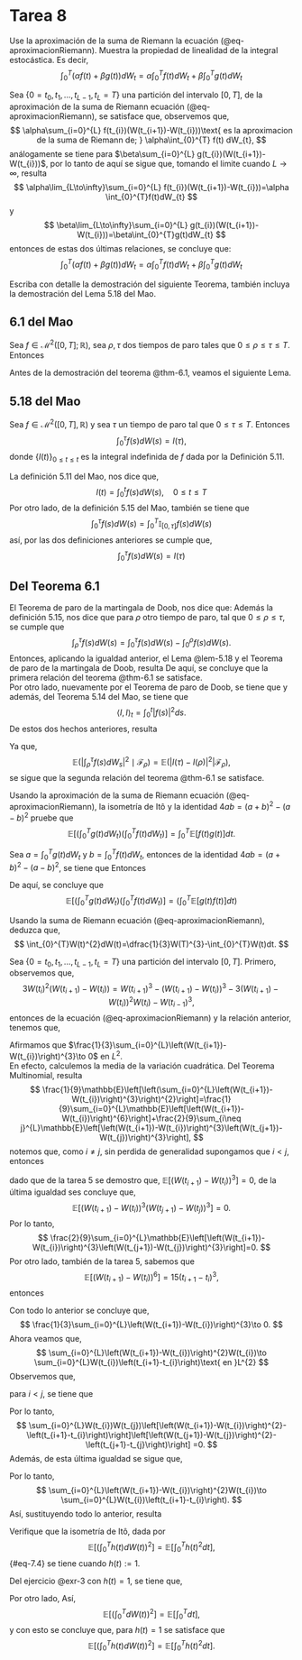# Tarea 8

::: {#exr-1}

Use la aproximación de la suma de Riemann la ecuación (@eq-aproximacionRiemann). Muestra la propiedad de linealidad de la integral estocástica. Es decir,
$$
\int_{0}^{T}\left(\alpha f(t)+\beta g(t)\right) dW_{t}=\alpha\int_{0}^{T}f(t)dW_{t}+\beta\int_{0}^{T}g(t)dW_{t}
$$

:::

:::{.proof}
Sea $\{0=t_{0},t_{1},\dots,t_{L-1},t_{L}=T\}$ una partición del intervalo $[0,T]$, de la aproximación de la suma de Riemann ecuación (@eq-aproximacionRiemann), se satisface que,
\begin{eqnarray*}
\int_{0}^{T}\left(\alpha f(t)+\beta g(t)\right) dW_{t} & \sim & \sum_{i=0}^{L}(\alpha f(t_{i})+\beta g(t_{i}))(W(t_{i+1})-W(t_{i}))\\
& = & \sum_{i=0}^{L}\alpha f(t_{i})(W(t_{i+1})-W(t_{i}))+ \sum_{i=0}^{L}\beta g(t_{i})(W(t_{i+1})-W(t_{i}))\\
& = & \alpha\sum_{i=0}^{L} f(t_{i})(W(t_{i+1})-W(t_{i}))+\beta\sum_{i=0}^{L} g(t_{i})(W(t_{i+1})-W(t_{i}))
\end{eqnarray*}
observemos que,
$$
\alpha\sum_{i=0}^{L} f(t_{i})(W(t_{i+1})-W(t_{i}))\text{ es la aproximacion de la suma de Riemann de; } \alpha\int_{0}^{T} f(t) dW_{t},
$$
análogamente se tiene para $\beta\sum_{i=0}^{L} g(t_{i})(W(t_{i+1})-W(t_{i}))$, por lo tanto de aquí se sigue que, tomando el limite cuando $L\to\infty$, resulta 
$$
\alpha\lim_{L\to\infty}\sum_{i=0}^{L} f(t_{i})(W(t_{i+1})-W(t_{i}))=\alpha \int_{0}^{T}f(t)dW_{t}
$$
y
$$
\beta\lim_{L\to\infty}\sum_{i=0}^{L} g(t_{i})(W(t_{i+1})-W(t_{i}))=\beta\int_{0}^{T}g(t)dW_{t}
$$
entonces de estas dos últimas relaciones, se concluye que:
$$
\int_{0}^{T}\left(\alpha f(t)+\beta g(t)\right) dW_{t}= \alpha \int_{0}^{T}f(t)dW_{t}+\beta\int_{0}^{T}g(t)dW_{t}
$$
:::

::: {#exr-2}
Escriba con detalle la demostración del siguiente Teorema, también incluya la demostración del Lema 5.18 del Mao.
:::
::: {#thm-6.1}

## 6.1 del Mao

Sea $f\in\mathcal{M}^{2}([0,T];\mathbb{R})$, sea $\rho,\tau$ dos tiempos de paro tales que $0\leq\rho\leq\tau\leq T$. Entonces
\begin{eqnarray}
\mathbb{E}\left(\int_{\rho}^{\tau}f(s)dW_{s}\mid\mathcal{F}_{\rho}\right) & = & 0,\\
\mathbb{E}\left(\left|\int_{\rho}^{\tau}f(s)dW_{s}\right|^{2}\mid\mathcal{F}_{\rho}\right) & = & \mathbb{E}\left(\int_{\rho}^{\tau}\left|f(s)\right|^{2}ds\mid\mathcal{F}_{\rho}\right).
\end{eqnarray}
:::
Antes de la demostración del teorema @thm-6.1, veamos el siguiente Lema.\

::: {#lem-5.18}

## 5.18 del Mao
 Sea $f\in\mathcal{M}^{2}([0,T],\mathbb{R})$ y sea $\tau$ un tiempo de paro tal que $0\leq \tau\leq T$. Entonces
$$
\int_{0}^{\tau}f(s)dW(s)=I(\tau),
$$
donde $\{I(t)\}_{0\leq t \leq t}$ es la integral indefinida de $f$ dada por la Definición 5.11.
:::

:::{.proof}

La definición 5.11 del Mao, nos dice que,
$$
I(t)=\int_{0}^{t}f(s)dW(s),\quad 0\leq t\leq T
$$
Por otro lado, de la definición 5.15 del Mao, también se tiene que
$$
\int_{0}^{\tau}f(s)dW(s)=\int_{0}^{T}\mathbb{I}_{[0,\tau]}f(s)dW(s)
$$
así, por las dos definiciones anteriores se cumple que,
$$
\int_{0}^{\tau}f(s)dW(s)=I(\tau)
$$
:::

:::{.proof}
## Del Teorema 6.1
El Teorema de paro de la martingala de Doob, nos dice que:
\begin{equation}
E(I(\tau)|\mathcal{F}_{\rho})=I(\rho)
\end{equation}
Además la definición 5.15, nos dice que
para $\rho$ otro tiempo de paro, tal que $0\leq \rho\leq \tau$, se cumple que
$$
\int_{\rho}^{\tau}f(s)dW(s)=\int_{0}^{\tau}f(s)dW(s)-\int_{0}^{\rho}f(s)dW(s).
$$
Entonces, aplicando la igualdad anterior, el Lema @lem-5.18 y el Teorema de paro de la martingala de Doob, resulta
\begin{eqnarray*}
\mathbb{E}\left(\int_{\rho}^{\tau}f(s)dW_{s}\Big|\mathcal{F}_{\rho}\right) & = & \mathbb{E}\left(\left(\int_{0}^{\tau}f(s)dW(s)-\int_{0}^{\rho}f(s)dW(s)\right)\Big|\mathcal{F}_{\rho}\right)\\
& = & \mathbb{E}(I(\tau)-I(\rho)|\mathcal{F}_\rho)\\
& = & \mathbb{E}(I(\tau)|\mathcal{F}_\rho)-\mathbb{E}(I(\rho)|\mathcal{F}_\rho)\\
& = & I(\rho)-I(\rho)\\
& = & 0
\end{eqnarray*}
De aquí, se concluye que la primera relación del teorema @thm-6.1 se satisface.\
Por otro lado, nuevamente por el Teorema de paro de Doob, se tiene que
\begin{equation}
E(I^{2}(\tau)-\langle I,I\rangle_{\tau}|\mathcal{F}_{\rho})=I^{2}(\rho)-\langle I,I\rangle_{\rho},
\end{equation}
y además, del Teorema 5.14 del Mao, se tiene que
$$
\langle I,I\rangle_{t}=\int_{0}^{t}|f(s)|^{2}ds.
$$
De estos dos hechos anteriores, resulta

\begin{eqnarray*}
\mathbb{E}(|I(\tau)-I(\rho)|^{2}|\mathcal{F}_{\rho}) & = & \mathbb{E}(I^{2}(\tau)-2I(\rho)I(\tau)+I^{2}(\rho)|\mathcal{F}_{\rho}) \\
& = & \mathbb{E}(I^{2}(\tau)|\mathcal{F}_{\rho})-2I(\rho)\mathbb{E}(I(\tau)|\mathcal{F}_{\rho})+I^{2}(\rho) \\
& = & \mathbb{E}(I^{2}(\tau)|\mathcal{F}_{\rho})-2I(\rho)^{2}+I^{2}(\rho)\\
& = & \mathbb{E}(I^{2}(\tau)|\mathcal{F}_{\rho})-I^{2}(\rho)\\
& = & \mathbb{E}(\langle I,I\rangle_{\tau}-\langle I, I\rangle_{\rho}|\mathcal{F}_{\rho})\\
& = & \mathbb{E}\left(\int_{0}^{\tau}|f(s)|^{2}ds-\int_{0}^{\rho}|f(s)|^{2}ds|\mathcal{F}_{\rho}\right)\\
& = & \mathbb{E}\left(\int_{\rho}^{\tau}|f(s)|^{2}ds|\mathcal{F}_{\rho}\right).
\end{eqnarray*}
Ya que, 
$$
\mathbb{E}\left(\left|\int_{\rho}^{\tau}f(s)dW_{s}\right|^{2}\mid\mathcal{F}_{\rho}\right)=\mathbb{E}(|I(\tau)-I(\rho)|^{2}|\mathcal{F}_{\rho}),
$$
se sigue que la segunda relación del teorema @thm-6.1 se satisface.
:::

::: {#exr-3}
Usando la aproximación de la suma de Riemann ecuación (@eq-aproximacionRiemann), la isometría de Itô y la identidad $4ab=(a+b)^{2}-(a-b)^{2}$ pruebe que
$$
\mathbb{E}\left[\left(\int_{0}^{T}g(t)dW_{t}\right)\left(\int_{0}^{T}f(t)dW_{t}\right)\right]=\int_{0}^{T}\mathbb{E}[f(t)g(t)]dt.
$$
:::

:::{.proof}
Sea $a=\int_{0}^{T}g(t)dW_{t}$ y $b=\int_{0}^{T}f(t)dW_{t}$, entonces de la identidad $4ab=(a+b)^{2}-(a-b)^{2}$, se tiene que
\begin{eqnarray*}
4\left(\int_{0}^{T}g(t)dW_{t}\right)\left(\int_{0}^{T}f(t)dW_{t}\right) & = & \left(\int_{0}^{T}g(t)dW_{t}+\int_{0}^{T}f(t)dW_{t}\right)^{2}-\left(\int_{0}^{T}g(t)dW_{t}-\int_{0}^{T}f(t)dW_{t}\right)^{2}\\
& = & \left(\int_{0}^{T}(g(t)+f(t))dW_{t}\right)^{2}-\left(\int_{0}^{T}(g(t)-f(t))dW_{t}\right)^{2},
\end{eqnarray*}
Entonces

\begin{eqnarray*}
4\mathbb{E}\left[\left(\int_{0}^{T}g(t)dW_{t}\right)\left(\int_{0}^{T}f(t)dW_{t}\right)\right] & = & \mathbb{E}\left(\int_{0}^{T}(g(t)+f(t))dW_{t}\right)^{2}-\mathbb{E}\left(\int_{0}^{T}(g(t)-f(t))dW_{t}\right)^{2}\\
& = &\left(\int_{0}^{T} \mathbb{E}(g(t)+f(t))^{2}dt\right)-\left(\int_{0}^{T}\mathbb{E}(g(t)-f(t))^{2}dt\right)\quad\text{esto se sigue por la isometria de Itô}\\
& = & \left(\int_{0}^{T}(\mathbb{E}[(g(t)+f(t))^{2}]-\mathbb{E}[(g(t)-f(t))^{2}])dt\right)\\
& = & \left(\int_{0}^{T}\mathbb{E}[(g(t)+f(t))^{2}-(g(t)-f(t))^{2}]dt\right)\quad\text{usando nuevamente que, } 4ab=(a+b)^{2}-(a-b)^{2}\\
& = & 4\left(\int_{0}^{T}\mathbb{E}[g(t)f(t)]dt\right)
\end{eqnarray*}
De aquí, se concluye que
$$
\mathbb{E}\left[\left(\int_{0}^{T}g(t)dW_{t}\right)\left(\int_{0}^{T}f(t)dW_{t}\right)\right]=\left(\int_{0}^{T}\mathbb{E}[g(t)f(t)]dt\right)
$$
:::

::: {#exr-4}
 Usando la suma de Riemann ecuación (@eq-aproximacionRiemann), deduzca que,
$$
\int_{0}^{T}W(t)^{2}dW(t)=\dfrac{1}{3}W(T)^{3}-\int_{0}^{T}W(t)dt.
$$
:::

:::{.proof}
Sea $\{0=t_{0},t_{1},\dots,t_{L-1},t_{L}=T\}$ una partición del intervalo $[0,T]$.
Primero, observemos que,
$$
3W(t_{i})^{2}(W(t_{i+1})-W(t_{i}))=W(t_{i+1})^{3}-\left(W(t_{i+1})-W(t_{i})\right)^{3}-3\left(W(t_{i+1})-W(t_{i})\right)^{2}W(t_{i})-W(t_{i-1})^{3},
$$
entonces de la ecuación (@eq-aproximacionRiemann) y la relación anterior, tenemos que,

\begin{align*}
\int_{0}^{T}W(t)^{2}dW(t) & \sim \sum_{i=0}^{L}W(t_{i})^{2}(W(t_{i+1})-W(t_{i}))\\
& = \frac{1}{3} \sum_{i=0}^{L}\left[W(t_{i+1})^{3}-W(t_{i-1})^{3}\right]-\frac{1}{3}\sum_{i=0}^{L}\left(W(t_{i+1})-W(t_{i})\right)^{3}-\sum_{i=0}^{L}\left(W(t_{i+1})-W(t_{i})\right)^{2}W(t_{i})\\
& =\frac{1}{3}( W(T)^{3}-W(t_{0})^{3})- \frac{1}{3}\sum_{i=0}^{L}\left(W(t_{i+1})-W(t_{i})\right)^{3}-\sum_{i=0}^{L}\left(W(t_{i+1})-W(t_{i})\right)^{2}W(t_{i})\\
& =\frac{1}{3}W(T)^{3}- \frac{1}{3}\sum_{i=0}^{L}\left(W(t_{i+1})-W(t_{i})\right)^{3}-\sum_{i=0}^{L}\left(W(t_{i+1})-W(t_{i})\right)^{2}W(t_{i}).
\end{align*}
Afirmamos que $\frac{1}{3}\sum_{i=0}^{L}\left(W(t_{i+1})-W(t_{i})\right)^{3}\to 0$ en $L^{2}$.\
En efecto, calculemos la media de la variación cuadrática. Del Teorema Multinomial, resulta
$$
\frac{1}{9}\mathbb{E}\left[\left(\sum_{i=0}^{L}\left(W(t_{i+1})-W(t_{i})\right)^{3}\right)^{2}\right]=\frac{1}{9}\sum_{i=0}^{L}\mathbb{E}\left[\left(W(t_{i+1})-W(t_{i})\right)^{6}\right]+\frac{2}{9}\sum_{i\neq j}^{L}\mathbb{E}\left[\left(W(t_{i+1})-W(t_{i})\right)^{3}\left(W(t_{j+1})-W(t_{j})\right)^{3}\right],
$$
notemos que, como $i\neq j$, sin perdida de generalidad supongamos que $i<j$, entonces

\begin{eqnarray*}
\mathbb{E}\left[\left(W(t_{i+1})-W(t_{i})\right)^{3}\left(W(t_{j+1})-W(t_{j})\right)^{3}\right] & = & \mathbb{E}\left.\left\{\mathbb{E}\left[\left(W(t_{i+1})-W(t_{i})\right)^{3}\left(W(t_{j+1})-W(t_{j})\right)^{3}\right]\right|\mathcal{F}_{j}\right\}\\
& = & \mathbb{E}\left\{\left(W(t_{i+1})-W(t_{i})\right)^{3}\mathbb{E}\left.\left[\left(W(t_{j+1})-W(t_{j})\right)^{3}\right|\mathcal{F}_{j}\right]\right\}\\
& = & \mathbb{E}\left[\left(W(t_{i+1})-W(t_{i})\right)^{3}\right]\mathbb{E}\left[\left(W(t_{j+1})-W(t_{j})\right)^{3}\right]
\end{eqnarray*}

dado que de la tarea 5 se demostro que, $\mathbb{E}\left[\left(W(t_{i+1})-W(t_{i})\right)^{3}\right]=0$, de la última igualdad ses concluye que,
$$
\mathbb{E}\left[\left(W(t_{i+1})-W(t_{i})\right)^{3}\left(W(t_{j+1})-W(t_{j})\right)^{3}\right]=0.
$$
Por lo tanto,
$$
\frac{2}{9}\sum_{i=0}^{L}\mathbb{E}\left[\left(W(t_{i+1})-W(t_{i})\right)^{3}\left(W(t_{j+1})-W(t_{j})\right)^{3}\right]=0.
$$
Por otro lado, también de la tarea 5, sabemos que
$$
\mathbb{E}\left[\left(W(t_{i+1})-W(t_{i})\right)^{6}\right] = 15\left(t_{i+1}-t_{i}\right)^{3},
$$
entonces

\begin{align*}
\frac{1}{9}\sum_{i=0}^{L}E\left[\left(W(t_{i+1})-W(t_{i})\right)^{6}\right] & =\frac{5}{3}\sum_{i=0}^{L}\left(t_{i+1}-t_{i}\right)^{3}\\
& \leq\frac{5}{3}\|\Delta_{L}\|^{2}\sum_{i=0}^{L}\left(t_{i+1}-t_{i}\right)\\
& \leq\frac{5}{3}\|\Delta_{L}\|^{2}L\to0,\quad\text{cuando,  }\|\Delta_{L}\|\to0.
\end{align*}
Con todo lo anterior se concluye que,
$$
\frac{1}{3}\sum_{i=0}^{L}\left(W(t_{i+1})-W(t_{i})\right)^{3}\to 0.
$$
Ahora veamos que,
$$
\sum_{i=0}^{L}\left(W(t_{i+1})-W(t_{i})\right)^{2}W(t_{i})\to \sum_{i=0}^{L}W(t_{i})\left(t_{i+1}-t_{i}\right)\text{ en }L^{2}
$$
Observemos que, 

\begin{eqnarray*}
\mathbb{E}\left[\left(\sum_{i=0}^{L}\left(W(t_{i+1})-W(t_{i})\right)^{2}W(t_{i})- \sum_{i=0}^{L}W(t_{i})\left(t_{i+1}-t_{i}\right) \right)^{2}\right] & = & \mathbb{E}\left[\left(\sum_{i=0}^{L}W(t_{i})\left[\left(W(t_{i+1})-W(t_{i})\right)^{2}-\left(t_{i+1}-t_{i}\right)\right] \right)^{2}\right]\\
& = & \mathbb{E}\left[\sum_{i=0}^{L}W(t_{i})^{2}\left[\left(W(t_{i+1})-W(t_{i})\right)^{2}-\left(t_{i+1}-t_{i}\right)\right]^{2} +\sum_{i\neq j}W(t_{i})W(t_{j})\left[\left(W(t_{i+1})-W(t_{i})\right)^{2}-\left(t_{i+1}-t_{i}\right)\right]\left[\left(W(t_{j+1})-W(t_{j})\right)^{2}-\left(t_{j+1}-t_{j}\right)\right] \right]\\
& = & \sum_{i=0}^{L}\mathbb{E}\left[W(t_{i})^{2}\left[\left(W(t_{i+1})-W(t_{i})\right)^{2}-\left(t_{i+1}-t_{i}\right)\right]^{2}\right] +\sum_{i\neq j}\mathbb{E}\left[W(t_{i})W(t_{j})\left[\left(W(t_{i+1})-W(t_{i})\right)^{2}-\left(t_{i+1}-t_{i}\right)\right]\left[\left(W(t_{j+1})-W(t_{j})\right)^{2}-\left(t_{j+1}-t_{j}\right)\right] \right],
\end{eqnarray*}
para $i<j$, se tiene que

\begin{eqnarray*}
\mathbb{E}\left[W(t_{i})W(t_{j})\left(\left(W(t_{i+1})-W(t_{i})\right)^{2}-\left(t_{i+1}-t_{i}\right)\right)\left(\left(W(t_{j+1})-W(t_{j})\right)^{2}-\left(t_{j+1}-t_{j}\right)\right)\right] & = & \mathbb{E}\left.\left\{\mathbb{E}\left[W(t_{i})W(t_{j})\left(\left(W(t_{i+1})-W(t_{i})\right)^{2}-\left(t_{i+1}-t_{i}\right)\right)\left(\left(W(t_{j+1})-W(t_{j})\right)^{2}-\left(t_{j+1}-t_{j}\right)\right)\right]\right|\mathcal{F}_{j}\right\}\\
& = &  \mathbb{E}\left\{W(t_{i})W(t_{j})\left(\left(W(t_{i+1})-W(t_{i})\right)^{2}-\left(t_{i+1}-t_{i}\right)\right)\mathbb{E}\left[\left.\left(W(t_{j+1})-W(t_{j})\right)^{2}-\left(t_{j+1}-t_{j}\right)\right|\mathcal{F}_{j}\right]\right\}\\
& = &  \mathbb{E}\left\{W(t_{i})W(t_{j})\left(\left(W(t_{i+1})-W(t_{i})\right)^{2}-\left(t_{i+1}-t_{i}\right)\right)\mathbb{E}\left[\left(W(t_{j+1})-W(t_{j})\right)^{2}-\left(t_{j+1}-t_{j}\right)\right]\right\}\\
& = & 0.
\end{eqnarray*}
Por lo tanto,
$$
\sum_{i=0}^{L}W(t_{i})W(t_{j})\left[\left(W(t_{i+1})-W(t_{i})\right)^{2}-\left(t_{i+1}-t_{i}\right)\right]\left[\left(W(t_{j+1})-W(t_{j})\right)^{2}-\left(t_{j+1}-t_{j}\right)\right] =0.
$$
Además,
\begin{eqnarray*}
\mathbb{E}\left[W(t_{i})^{2}\left(\left(W(t_{i+1})-W(t_{i})\right)^{2}-\left(t_{i+1}-t_{i}\right)\right)^{2}\right] & = & \mathbb{E}\left\{\mathbb{E}\left.\left[W(t_{i})^{2}\left(\left(W(t_{i+1})-W(t_{i})\right)^{2}-\left(t_{i+1}-t_{i}\right)\right)^{2}\right]\right|\mathcal{F}_{i}\right\}\\
& = & \mathbb{E}\left.\left\{\mathbb{E}\left[W(t_{i})^{2}\left(\left(W(t_{i+1})-W(t_{i})\right)^{4}-2\left(W(t_{i+1})-W(t_{i})\right)^{2}\left(t_{i+1}-t_{i}\right)+\left(t_{i+1}-t_{i}\right)^{2}\right)\right]\right|\mathcal{F}_{i}\right\}\\
& = & \mathbb{E}\left\{\mathbb{E}\left.\left[W(t_{i})^{2}\left(W(t_{i+1})-W(t_{i})\right)^{4}-2W(t_{i})^{2}\left(W(t_{i+1})-W(t_{i})\right)^{2}\left(t_{i+1}-t_{i}\right)+W(t_{i})^{2}\left(t_{i+1}-t_{i}\right)^{2}\right]\right|\mathcal{F}_{i}\right\}\\
& = & \mathbb{E}\left\{\mathbb{E}\left[\left.W(t_{i})^{2}\left(W(t_{i+1})-W(t_{i})\right)^{4}\right|\mathcal{F}_{i}\right]-2\mathbb{E}\left[\left.W(t_{i})^{2}\left(W(t_{i+1})-W(t_{i})\right)^{2}\left(t_{i+1}-t_{i}\right)\right|\mathcal{F}_{i}\right]+\mathbb{E}\left[\left.W(t_{i})^{2}\left(t_{i+1}-t_{i}\right)^{2}\right|\mathcal{F}_{i}\right]\right\}\\
& = & \mathbb{E}\left\{W(t_{i})^{2}\mathbb{E}\left[\left(W(t_{i+1})-W(t_{i})\right)^{4}|\mathcal{F}_{i}\right]-2W(t_{i})^{2}\mathbb{E}\left[\left(W(t_{i+1})-W(t_{i})\right)^{2}\left(t_{i+1}-t_{i}\right)|\mathcal{F}_{i}\right]+W(t_{i})^{2}\mathbb{E}\left[\left(t_{i+1}-t_{i}\right)^{2}|\mathcal{F}_{i}\right]\right\}\\
& = & \mathbb{E}\left\{W(t_{i})^{2}3(t_{i+1}-t_{i})^{2}-2W(t_{i})^{2}(t_{i+1}-t_{i})^{2}+W(t_{i})^{2}\left(t_{i+1}-t_{i}\right)^{2}\right\}\\
& = & 3t_{i}(t_{i+1}-t_{i})^{2}-2t_{i}(t_{i+1}-t_{i})^{2}+t_{i}(t_{i+1}-t_{i})^{2}\\
& = & 2t_{i}(t_{i+1}-t_{i})^{2},
\end{eqnarray*}
de esta última igualdad se sigue que,

\begin{eqnarray*}
\mathbb{E}\left[\sum_{i=0}^{L}W(t_{i})^{2}\left[\left(W(t_{i+1})-W(t_{i})\right)^{2}-\left(t_{i+1}-t_{i}\right)\right]^{2}\right] & = & \sum_{i=0}^{L}2t_{i}(t_{i+1}-t_{i})^{2}\\
& \leq & 2L\|\Delta_{L}\|\sum_{i=0}^{L}t_{i+1}-t_{i}\\
& = & 2\|\Delta_{L}\|L^{2}\to0,\quad\text{ cuando }\|\Delta_{L}\|\to0.
\end{eqnarray*}
Por lo tanto,
$$
\sum_{i=0}^{L}\left(W(t_{i+1})-W(t_{i})\right)^{2}W(t_{i})\to \sum_{i=0}^{L}W(t_{i})\left(t_{i+1}-t_{i}\right).
$$
Así, sustituyendo todo lo anterior, resulta

\begin{eqnarray*}
\int_{0}^{T}W(t)^{2}dW(t) & = & \lim_{L\to\infty}\frac{1}{3}W(T)^{3}-\lim_{L\to\infty}\sum_{i=0}^{L}\left(W(t_{i+1})-W(t_{i})\right)^{2}W(t_{i})\\
& = & \frac{1}{3}W(T)^{3}-\int_{0}^{T}W(t)dt
\end{eqnarray*}

:::

::: {#exr-5}
Verifique que la isometría de Itô, dada por
$$
\mathbb{E}\left[\left(\int_{0}^{T}h(t)dW(t)\right)^{2}\right]=\mathbb{E}\left[\int_{0}^{T}h(t)^{2}dt\right],
$${#eq-7.4}
se tiene cuando $h(t):= 1$.
:::

:::{.proof}
Del ejercicio @exr-3 con $h(t)=1$, se tiene que,

\begin{eqnarray*}
\mathbb{E}\left[\left(\int_{0}^{T}h(t)dW(t)\right)^{2}\right]=\mathbb{E}\left[\left(\int_{0}^{T}1dW(t)\right)^{2}\right] & = & \mathbb{E}\left[\left(\int_{0}^{T}1dW_{t}\right)\left(\int_{0}^{T}1dW_{t}\right)\right]\\
& = & \int_{0}^{T}\mathbb{E}[1]dt\\
& = & \int_{0}^{T}dt\\
& = & T.
\end{eqnarray*}
Por otro lado,
\begin{eqnarray*}
\mathbb{E}\left[\int_{0}^{T}h(t)^{2}dt\right] & = & \mathbb{E}\left[\int_{0}^{T}1^{2}dt\right]\\
& = & \mathbb{E}\left[\int_{0}^{T}dt\right]\\
& = & \mathbb{E}\left[T\right]\\
& = & T
\end{eqnarray*}
Así,
$$
\mathbb{E}\left[\left(\int_{0}^{T}dW(t)\right)^{2}\right]= \mathbb{E}\left[\int_{0}^{T}dt\right],
$$
y con esto se concluye que, para $h(t)=1$ se satisface que
$$
\mathbb{E}\left[\left(\int_{0}^{T}h(t)dW(t)\right)^{2}\right]= \mathbb{E}\left[\int_{0}^{T}h(t)^{2}dt\right].
$$
:::